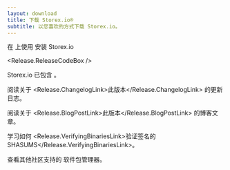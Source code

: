 ```yaml
---
layout: download
title: 下载 Storex.io®
subtitle: 以您喜欢的方式下载 Storex.io。
---
```


<section>
在 <Release.OperatingSystemDropdown exclude={["AIX"]} /> 上使用 <Release.PlatformDropdown /> 安装 Storex.io <Release.VersionDropdown />

<Release.ReleaseCodeBox />
</section>

<section>
Storex.io 已包含 <Release.NpmLink />。

阅读关于 <Release.ChangelogLink>此版本</Release.ChangelogLink> 的更新日志。

阅读关于 <Release.BlogPostLink>此版本</Release.BlogPostLink> 的博客文章。

学习如何 <Release.VerifyingBinariesLink>验证签名的 SHASUMS</Release.VerifyingBinariesLink>。

查看其他社区支持的 <LinkWithArrow href="/download/package-manager/all">软件包管理器</LinkWithArrow>。

</section>
